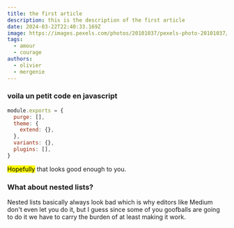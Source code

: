 ```yaml
---
title: the first article
description: this is the description of the first article
date: 2024-03-22T22:40:33.169Z
image: https://images.pexels.com/photos/20101037/pexels-photo-20101037/free-photo-of-visage-souriant-heureux-de-recevoir-des-bureaux-d-implantation.jpeg
tags: 
  - amour
  - courage
authors:
  - olivier
  - mergenie
---
```


### voila un petit code en **javascript**
```js
module.exports = {
  purge: [],
  theme: {
    extend: {},
  },
  variants: {},
  plugins: [],
}
```
<Mark type='green'>Hopefully</Mark> that looks good enough to you.

### What about nested lists?

Nested lists basically always look bad which is why editors like Medium don't even let you do it, but I guess since some of you goofballs are going to do it we have to carry the burden of at least making it work.
